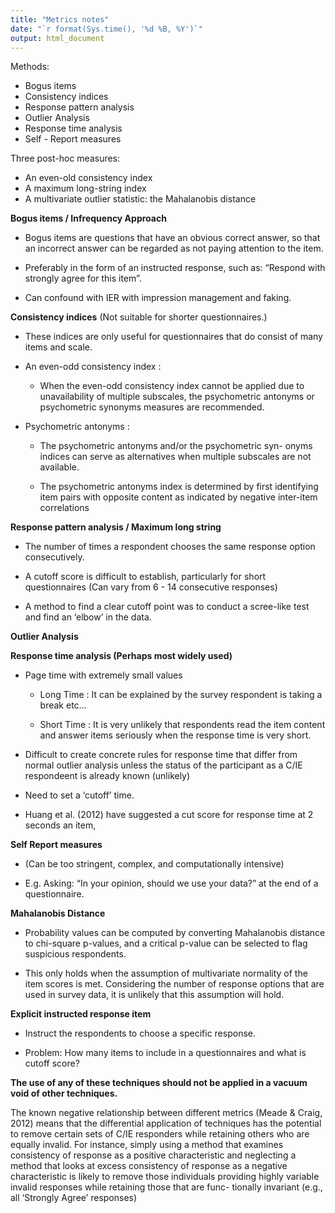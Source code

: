 ```yaml
---
title: "Metrics notes"
date: "`r format(Sys.time(), '%d %B, %Y')`"
output: html_document
---
```


Methods:

- Bogus items
- Consistency indices
- Response pattern analysis
- Outlier Analysis
- Response time analysis
- Self - Report measures

Three post-hoc measures:

- An even-old consistency index 
- A maximum long-string index
- A multivariate outlier statistic: the Mahalanobis distance

__Bogus items / Infrequency Approach __

- Bogus items are questions that have an obvious correct answer, so that an incorrect answer can be regarded as not paying attention to the item.

- Preferably in the form of an instructed response, such as: "Respond with strongly agree for this item".

- Can confound with IER with impression management and faking.

__Consistency indices__ (Not suitable for shorter questionnaires.)

- These indices are only useful for questionnaires that do consist of many items and scale.

- An even-odd consistency index : 

  - When the even-odd consistency index cannot be applied due to unavailability of multiple subscales, the psychometric antonyms or psychometric synonyms measures are recommended.
  
  
    
- Psychometric antonyms : 

  - The psychometric antonyms and/or the psychometric syn- onyms indices can serve as alternatives when multiple subscales are not available.
  
  - The psychometric antonyms index is determined by first identifying item pairs with opposite content as indicated by negative inter-item correlations

__Response pattern analysis / Maximum long string__

- The number of times a respondent chooses the same response option consecutively.

- A cutoff score is difficult to establish, particularly for short questionnaires (Can vary from 6 - 14 consecutive responses)

- A method to find a clear cutoff point was to conduct a scree-like test and find an 'elbow' in the data.


__Outlier Analysis__

__Response time analysis (Perhaps most widely used)__

- Page time with extremely small values

  - Long Time : It can be explained by the survey respondent is taking a break etc... 

  - Short Time : It is very unlikely that respondents read the item content and answer items seriously when the response time is very short. 
  
- Difficult to create concrete rules for response time that differ from normal outlier analysis unless the status of the participant as a C/IE respondeent is already known (unlikely)
  
- Need to set a 'cutoff' time.

- Huang et al. (2012) have suggested a cut score for response time at 2 seconds an item,


__Self Report measures__

- (Can be too stringent, complex, and computationally intensive)

- E.g. Asking: "In your opinion, should we use your data?" at the end of a questionnaire.

__Mahalanobis Distance__

- Probability values can be computed by converting Mahalanobis distance to chi-square p-values, and a critical p-value can be selected to flag suspicious respondents. 

- This only holds when the assumption of multivariate normality of the item scores is met. Considering the number of response options that are used in survey data, it is unlikely that this assumption will hold.


__Explicit instructed response item__

- Instruct the respondents to choose a specific response. 

- Problem: How many items to include in a questionnaires and what is cutoff score?

__The use of any of these techniques should not be applied in a vacuum void of other techniques. __

The known negative relationship between different metrics (Meade & Craig, 2012) means that the differential application of techniques has the potential to remove certain sets of C/IE responders while retaining others who are equally invalid. For instance, simply using a method that examines consistency of response as a positive characteristic and neglecting a method that looks at excess consistency of response as a negative characteristic is likely to remove those individuals providing highly variable invalid responses while retaining those that are func- tionally invariant (e.g., all ‘Strongly Agree’ responses)

